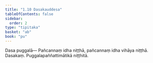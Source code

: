 ```yaml
---
title: "1.10 Dasakauddesa"
tableOfContents: false
sidebar:
  order: 2
type: "tipitaka"
basket: "ab"
book: "pu"
---
```



<DynamicBreadcrumb />

<Division number="16" book="pu">

<Paragraph number="172" book="pu">
<Emphasis>Dasa puggalā—</Emphasis>
</Paragraph>

<Paragraph number="173" book="pu">
Pañcannaṃ idha niṭṭhā, pañcannaṃ idha vihāya niṭṭhā.

</Paragraph>
</Division>

<Paragraph number="174" type="center" book="pu">
Dasakaṃ.



</Paragraph>

<Paragraph number="175" type="center" book="pu">
Puggalapaññattimātikā niṭṭhitā.
</Paragraph>
